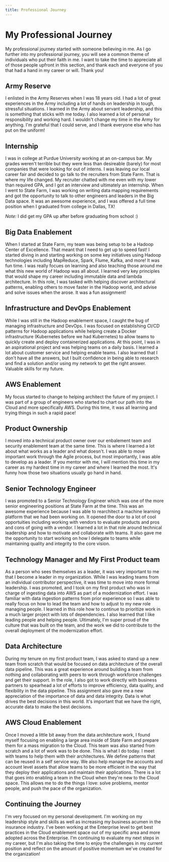 ---
title: Professional Journey
---

# My Professional Journey

My professional journey started with someone believing in me. As I go further into my professional journey, you will see a common theme of individuals who put their faith in me. I want to take the time to appreciate all of those people upfront in this section, and thank each and everyone of you that had a hand in my career or will. Thank you!

## Army Reserve

I enlisted in the Army Reserves when I was 18 years old. I had a lot of great experiences in the Army including a lot of hands on leadership in tough, stressful situations. I learned in the Army about servant leadership, and this is something that sticks with me today. I also learned a lot of personal responsibility and working hard. I wouldn't change my time in the Army for anything. I'm grateful that I could serve, and I thank everyone else who has put on the uniform!

## Internship

I was in college at Purdue University working at an on-campus bar. My grades weren't terrible but they were less than desireable (barely) for most companies that were looking for out of interns. I was leaving our local career fair and decided to go talk to the recruiters from State Farm. That is where my life changed. My recruiter chatted with me even with my lower than required GPA, and I got an interview and ultimately an internship. When I went to State Farm, I was working on writing data mapping requirements and got the opportunity to talk to other engineers and leaders in the Big Data space. It was an awesome experience, and I was offered a full time position when I graduated from college in Dallas, TX!

_Note:_ I did get my GPA up after before graduating from school :)

## Big Data Enablement

When I started at State Farm, my team was being setup to be a Hadoop Center of Excellence. That meant that I need to get up to speed fast! I started diving in and starting working on some key initiatives using Hadoop technologies including MapReduce, Spark, Flume, Kafka, and more! It was fun time. I was really focues on learning and also teaching those around me what this new world of Hadoop was all about. I learned very key principles that would shape my career including immutable data and lambda architecture. In this role, I was tasked with helping discover architectural patterns, enabling others to move faster in the Hadoop world, and advise and solve issues when the arose. It was a fun assignment!

## Infrastructure and DevOps Enablement

While I was still in the Hadoop enablement space, I caught the bug of managing infrastructure and DevOps. I was focused on establishing CI/CD patterns for Hadoop applications while helping create a Docker infrastructure (Kubernetes before we had Kubernetes) to allow teams to quickly create and deploy containerized applications. At this point, I was in an aspirational project and was helping teams on a daily basis. I learned a lot about customer service and helping enable teams. I also learned that I don't have all the answers, but I built confidence in being able to research and find a solution and/or using my network to get the right answer. Valuable skills for my future.

## AWS Enablement

My focus started to change to helping architect the future of my project. I was part of a group of engineers who started to chart our path into the Cloud and more specifically AWS. During this time, it was all learning and trying things in such a rapid pace!

## Product Ownership

I moved into a technical product owner over our enbalement team and security enablement team at the same time. This is where I learned a lot about what works as a leader and what doesn't. I was able to move important work through the Agile process, but most importantly, I was able to develop as a leader. If you mentor with me, I will mention this time in my career as my hardest time in my career and where I learned the most. It's funny how those two situations usually go hand in hand.

## Senior Technology Engineer

I was promoted to a Senior Technology Engineer which was one of the more senior engineering positions at State Farm at the time. This was an awesome experience because I was able to rearchitect a machine learning platform that we had been working on. It opened the door to a lot of cool opportuities including working with vendors to evaluate products and pros and cons of going with a vendor. I learned a lot in that role around technical leadership and how to motivate and collaborate with teams. It also gave me the opportunity to start working on how I delegate to teams while maintaining quality and integrity to the core vision.

## Technology Manager and My First Product team

As a person who sees themselves as a leader, it was very important to me that I become a leader in my organization. While I was leading teams from an individual contributor perspective, it was time to move into more formal leadership. I was promoted, and I took on my first product who was in charge of ingesting data into AWS as part of a modernization effort. I was familiar with data ingestion patterns from prior experience so I was able to really focus on how to lead the team and how to adjust to my new role managing people. I learned in this role how to continue to prioritize work in a much larger project with lots of dependencies. I also learned that I like leading people and helping people. Ultimately, I'm super proud of the culture that was built on the team, and the work we did to contribute to the overall deployment of the modernization effort.

## Data Architecture

During my tenure on my first product team, I was asked to stand up a new team from scratch that would be focused on data architecture of the overall data pipeline. This was a great experience around building a team from nothing and collaborating with peers to work through workforce challenges and get their support. In the role, I also got to work directly with business partners to spearhead a lot of efforts to improve efficiency, data quality, and flexibility in the data pipeline. This assignment also gave me a new appreciation of the importance of data and data integrity. Data is what drives the best decisions in this world. It's important that we have the right, accurate data to make the best decisions.

## AWS Cloud Enablement

Once I moved a little bit away from the data architecture work, I found myself focusing on enabling a large area inside of State Farm and prepare them for a mass migration to the Cloud. This team was also started from scratch and a lot of work was to be done. This is what I do today. I meet with teams to help them with their architectures. We define patterns that can be reused in a self service way. We also help manage the accounts and account level assets that allow teams to be more efficient in the way that they deploy their applications and maintain their applications. There is a lot that goes into enabling a team in the Cloud when they're new to the Cloud space. This allows me to do the things I love: solve problems, mentor people, and push the pace of the organization.

## Continuing the Journey

I'm very focused on my personal development. I'm working on my leadership style and skills as well as increasing my business acumen in the insurance industry. I've been working at the Enterprise level to get best practices in the Cloud enablement space out of my specific area and more adopted across the Enterprise. I'm continuing to evaluate my next steps in my career, but I'm also taking the time to enjoy the challenges in my current position and reflect on the amount of positive momentum we've created for the organization!
